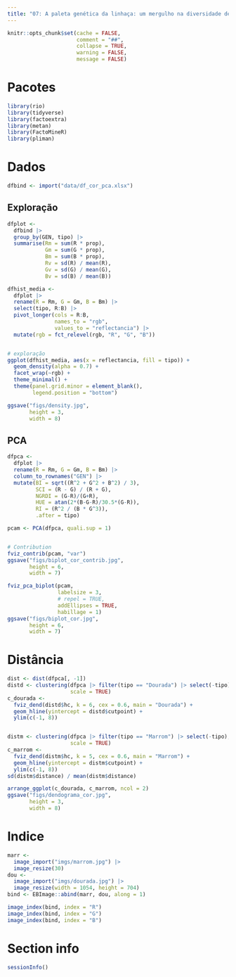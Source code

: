 ```yaml
---
title: "07: A paleta genética da linhaça: um mergulho na diversidade de cor auxiliado por métodos multivariados"
---
```


```r
knitr::opts_chunk$set(cache = FALSE,
                      comment = "##",
                      collapse = TRUE,
                      warning = FALSE,
                      message = FALSE)

```


# Pacotes

```r
library(rio)
library(tidyverse)
library(factoextra)
library(metan)
library(FactoMineR)
library(pliman)

```

# Dados
```r
dfbind <- import("data/df_cor_pca.xlsx")
```


## Exploração
```r
dfplot <- 
  dfbind |> 
  group_by(GEN, tipo) |> 
  summarise(Rm = sum(R * prop),
            Gm = sum(G * prop),
            Bm = sum(B * prop),
            Rv = sd(R) / mean(R),
            Gv = sd(G) / mean(G),
            Bv = sd(B) / mean(B))

dfhist_media <- 
  dfplot |> 
  rename(R = Rm, G = Gm, B = Bm) |> 
  select(tipo, R:B) |> 
  pivot_longer(cols = R:B,
               names_to = "rgb",
               values_to = "reflectancia") |> 
  mutate(rgb = fct_relevel(rgb, "R", "G", "B"))


# exploração
ggplot(dfhist_media, aes(x = reflectancia, fill = tipo)) +
  geom_density(alpha = 0.7) +
  facet_wrap(~rgb) +
  theme_minimal() +
  theme(panel.grid.minor = element_blank(),
        legend.position = "bottom")

ggsave("figs/density.jpg",
       height = 3,
       width = 8)
```

## PCA
```r

dfpca <- 
  dfplot |> 
  rename(R = Rm, G = Gm, B = Bm) |> 
  column_to_rownames("GEN") |> 
  mutate(BI = sqrt((R^2 + G^2 + B^2) / 3),
         SCI = (R - G) / (R + G),
         NGRDI = (G-R)/(G+R),
         HUE = atan(2*(B-G-R)/30.5*(G-R)),
         RI = (R^2 / (B * G^3)),
         .after = tipo)

pcam <- PCA(dfpca, quali.sup = 1)


# Contribution
fviz_contrib(pcam, "var")
ggsave("figs/biplot_cor_contrib.jpg",
       height = 6,
       width = 7)

fviz_pca_biplot(pcam,
                labelsize = 3,
                # repel = TRUE,
                addEllipses = TRUE,
                habillage = 1)
ggsave("figs/biplot_cor.jpg",
       height = 6,
       width = 7)


```


# Distância
```r
dist <- dist(dfpca[, -1])
distd <- clustering(dfpca |> filter(tipo == "Dourada") |> select(-tipo),
                    scale = TRUE)
c_dourada <-
  fviz_dend(distd$hc, k = 6, cex = 0.6, main = "Dourada") +
  geom_hline(yintercept = distd$cutpoint) +
  ylim(c(-1, 8))


distm <- clustering(dfpca |> filter(tipo == "Marrom") |> select(-tipo),
                    scale = TRUE)
c_marrom <-
  fviz_dend(distm$hc, k = 5, cex = 0.6, main = "Marrom") +
  geom_hline(yintercept = distm$cutpoint) +
  ylim(c(-1, 8))
sd(distm$distance) / mean(distm$distance)

arrange_ggplot(c_dourada, c_marrom, ncol = 2)
ggsave("figs/dendograma_cor.jpg",
       height = 3,
       width = 8)
```



# Indice
```r
marr <- 
  image_import("imgs/marrom.jpg") |> 
  image_resize(30)
dou <- 
  image_import("imgs/dourada.jpg") |> 
  image_resize(width = 1054, height = 704)
bind <- EBImage::abind(marr, dou, along = 1)

image_index(bind, index = "R")
image_index(bind, index = "G")
image_index(bind, index = "B")

```


# Section info
```r
sessionInfo()
```

